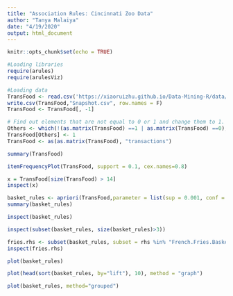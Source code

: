 ---
title: "Association Rules: Cincinnati Zoo Data"
author: "Tanya Malaiya"
date: "4/19/2020"
output: html_document
---

```{r setup, include=FALSE}
knitr::opts_chunk$set(echo = TRUE)
```

```{r}
#Loading libraries
require(arules)
require(arulesViz)

#Loading data
TransFood <- read.csv('https://xiaoruizhu.github.io/Data-Mining-R/data/food_4_association.csv')
write.csv(TransFood,"Snapshot.csv", row.names = F)
TransFood <- TransFood[, -1]

# Find out elements that are not equal to 0 or 1 and change them to 1.
Others <- which(!(as.matrix(TransFood) ==1 | as.matrix(TransFood) ==0), arr.ind=T )
TransFood[Others] <- 1
TransFood <- as(as.matrix(TransFood), "transactions")

summary(TransFood)

itemFrequencyPlot(TransFood, support = 0.1, cex.names=0.8)

x = TransFood[size(TransFood) > 14]
inspect(x)

basket_rules <- apriori(TransFood,parameter = list(sup = 0.001, conf = 0.5, target="rules"))
summary(basket_rules)

inspect(basket_rules)

inspect(subset(basket_rules, size(basket_rules)>3))

fries.rhs <- subset(basket_rules, subset = rhs %in% "French.Fries.BasketFood")
inspect(fries.rhs)
```


```{r}
plot(basket_rules)

plot(head(sort(basket_rules, by="lift"), 10), method = "graph")

plot(basket_rules, method="grouped")
```


















